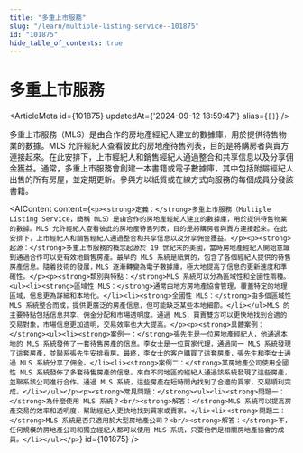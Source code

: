 ```yaml
---
title: "多重上市服務"
slug: "/learn/multiple-listing-service--101875"
id: "101875"
hide_table_of_contents: true
---
```



# 多重上市服務

<ArticleMeta id={101875} updatedAt={'2024-09-12 18:59:47'} alias={`[]`} />
<div className='border-solid border-b border-t-0 my-4 border-[var(--ifm-color-gray-300)]' />

多重上市服務（MLS）是由合作的房地產經紀人建立的數據庫，用於提供待售物業的數據。MLS 允許經紀人查看彼此的房地產待售列表，目的是將購房者與賣方連接起來。在此安排下，上市經紀人和銷售經紀人通過整合和共享信息以及分享佣金獲益。通常，多重上市服務會創建一本書籍或電子數據庫，其中包括附屬經紀人出售的所有房屋，並定期更新。參與方以紙質或在線方式向服務的每個成員分發該書籍。

<AIContent content={`<p><strong>定義：</strong>多重上市服務（Multiple Listing Service，簡稱 MLS）是由合作的房地產經紀人建立的數據庫，用於提供待售物業的數據。MLS 允許經紀人查看彼此的房地產待售列表，目的是將購房者與賣方連接起來。在此安排下，上市經紀人和銷售經紀人通過整合和共享信息以及分享佣金獲益。</p><p><strong>起源：</strong>多重上市服務的概念起源於 19 世紀末的美國，當時房地產經紀人開始意識到通過合作可以更有效地銷售房產。最早的 MLS 系統是紙質的，包含了各個經紀人提供的待售房產信息。隨着技術的發展，MLS 逐漸轉變為電子數據庫，極大地提高了信息的更新速度和準確性。</p><p><strong>類別與特點：</strong>MLS 系統可以分為區域性和全國性兩種。<ul><li><strong>區域性 MLS：</strong>通常由地方房地產協會管理，覆蓋特定的地理區域，信息更為詳細和本地化。</li><li><strong>全國性 MLS：</strong>由多個區域性 MLS 系統整合而成，提供更廣泛的房產信息，但可能缺乏某些本地細節。</li></ul>MLS 的主要特點包括信息共享、佣金分配和市場透明度。通過 MLS，買賣雙方可以更快地找到合適的交易對象，市場信息更加透明，交易效率也大大提高。</p><p><strong>具體案例：</strong><ul><li><strong>案例一：</strong>張先生是一位房地產經紀人，他通過本地的 MLS 系統發佈了一套待售房產的信息。李女士是一位買家代理，通過同一 MLS 系統發現了這套房產，並聯系張先生安排看房。最終，李女士的客户購買了這套房產，張先生和李女士通過 MLS 系統分享了佣金。</li><li><strong>案例二：</strong>某房地產公司使用全國性 MLS 系統發佈了多套待售房產的信息。來自不同地區的經紀人通過該系統發現了這些房產，並聯系該公司進行合作。通過 MLS 系統，這些房產在短時間內找到了合適的買家，交易順利完成。</li></ul></p><p><strong>常見問題：</strong><ul><li><strong>問題一：</strong>為什麼使用 MLS 系統？<br/><strong>解答：</strong>MLS 系統可以提高房產交易的效率和透明度，幫助經紀人更快地找到買家或賣家。</li><li><strong>問題二：</strong>MLS 系統是否只適用於大型房地產公司？<br/><strong>解答：</strong>不，任何規模的房地產公司和獨立經紀人都可以使用 MLS 系統，只要他們是相關房地產協會的成員。</li></ul></p>`} id={101875} />
